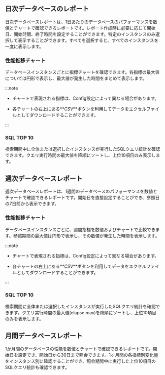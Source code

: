 ## 日次データベースのレポート

日次データベースレポートは、1日あたりのデータベースのパフォーマンスを数値とチャートで確認できるレポートです。レポート作成時に必要に応じて開始日、開始時間、終了時間を設定することができます。特定のインスタンスのみ選択して表示することができます。すべてを選択すると、すべてのインスタンスを一度に表示します。

### 性能推移チャート

データベースインスタンスごとに指標チャートを確認できます。各指標の最大値については円形で表示し、最大値が発生した時間をまとめて表示します。

:::note

-   チャートで表現される指標は、Config設定によって異なる場合があります。

-   各チャートの右上にある**_CSV_**ボタンを利用してデータをエクセルファイルとしてダウンロードすることができます。

:::

### SQL TOP 10

検索期間中に全体または選択したインスタンスが実行したSQLクエリ統計を確認できます。クエリ実行時間の最大値を降順にソートし、上位10項目のみ表示します。

## 週次データベースレポート

週次データベースレポートは、1週間のデータベースのパフォーマンスを数値とチャートで確認できるレポートです。開始日を直接設定することができ、参照日の7日前から表示できます。

### 性能推移チャート

データベースインスタンスごとに、週間指標を数値およびチャートで比較できます。参照期間の最大値は円形で表示し、その数値が発生した時間を表示します。

:::note

-   チャートで表現される指標は、Config設定によって異なる場合があります。

-   各チャートの右上にある**_CSV_**ボタンを利用してデータをエクセルファイルとしてダウンロードすることができます。

:::

### SQL TOP 10

検索期間に全体または選択したインスタンスが実行したSQLクエリ統計を確認できます。クエリ実行時間の最大値(elapse max)を降順にソートし、上位10項目のみを表示します。

## 月間データベースレポート

1か月間のデータベースの性能を数値とチャートで確認できるレポートです。開始日を設定でき、開始日から30日まで照会できます。1ヶ月間の各指標別変化量をインスタンス別に確認することができ、照会期間中に実行した上位10項目のSQLクエリ統計も確認できます。
